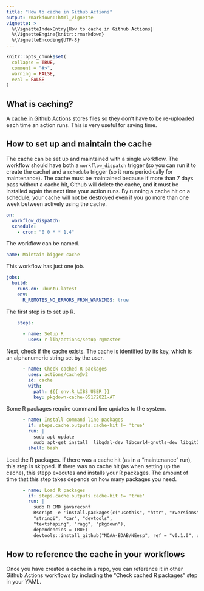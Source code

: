 ```yaml
---
title: "How to cache in Github Actions"
output: rmarkdown::html_vignette
vignette: >
  %\VignetteIndexEntry{How to cache in Github Actions}
  %\VignetteEngine{knitr::rmarkdown}
  %\VignetteEncoding{UTF-8}
---
```


```r
knitr::opts_chunk$set(
  collapse = TRUE,
  comment = "#>",
  warning = FALSE,
  eval = FALSE
)
```

## What is caching?

A [cache in Github Actions](https://github.com/actions/cache) stores files so they don't have to be re-uploaded each time an action runs. This is very useful for saving time.

## How to set up and maintain the cache

The cache can be set up and maintained with a single workflow. The workflow should have both a `workflow_dispatch` trigger (so you can run it to create the cache) and a `schedule` trigger (so it runs periodically for maintenance). The cache must be maintained because if more than 7 days pass without a cache hit, Github will delete the cache, and it must be installed again the next time your action runs. By running a cache hit on a schedule, your cache will not be destroyed even if you go more than one week between actively using the cache.

```yaml
on:
  workflow_dispatch:
  schedule:
    - cron: "0 0 * * 1,4"
```

The workflow can be named.
```yaml
name: Maintain bigger cache
```

This workflow has just one job.
```yaml
jobs: 
  build:
    runs-on: ubuntu-latest
    env:
      R_REMOTES_NO_ERRORS_FROM_WARNINGS: true
```

The first step is to set up R.
```yaml    
    steps:
       
      - name: Setup R
        uses: r-lib/actions/setup-r@master
```

Next, check if the cache exists. The cache is identified by its key, which is an alphanumeric string set by the user.
```yaml        
      - name: Check cached R packages
        uses: actions/cache@v2
        id: cache
        with:
          path: ${{ env.R_LIBS_USER }}
          key: pkgdown-cache-05172021-AT
```

Some R packages require command line updates to the system.
```yaml
      - name: Install command line packages
        if: steps.cache.outputs.cache-hit != 'true'
        run: |        
          sudo apt update
          sudo apt-get install  libgdal-dev libcurl4-gnutls-dev libgit2-dev libudunits2-dev libharfbuzz-dev libfribidi-dev
        shell: bash
```

Load the R packages. If there was a cache hit (as in a "maintenance" run), this step is skipped. If there was no cache hit (as when setting up the cache), this stepp executes and installs your R packages. The amount of time that this step takes depends on how many packages you need.
```yaml        
      - name: Load R packages
        if: steps.cache.outputs.cache-hit != 'true'
        run: |
          sudo R CMD javareconf
          Rscript -e 'install.packages(c("usethis", "httr", "rversions",
          "stringi", "car", "devtools", 
          "textshaping", "ragg", "pkgdown"), 
          dependencies = TRUE)
          devtools::install_github("NOAA-EDAB/NEesp", ref = "v0.1.0", upgrade = "never")'
```

## How to reference the cache in your workflows

Once you have created a cache in a repo, you can reference it in other Github Actions workflows by including the "Check cached R packages" step in your YAML.

